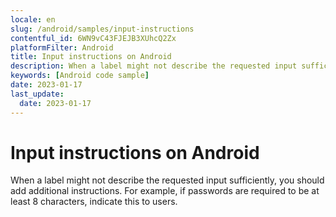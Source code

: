 ```yaml
---
locale: en
slug: /android/samples/input-instructions
contentful_id: 6WN9vC43FJEJB3XUhcQ2Zx
platformFilter: Android
title: Input instructions on Android
description: When a label might not describe the requested input sufficiently, you should add additional instructions.
keywords: [Android code sample]
date: 2023-01-17
last_update:
  date: 2023-01-17
---
```


# Input instructions on Android

When a label might not describe the requested input sufficiently, you should add additional instructions. For example, if passwords are required to be at least 8 characters, indicate this to users.

<CodeSample id="input-instructions" locale="en" platform="android"/>

